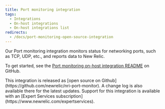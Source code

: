 ```yaml
---
title: Port monitoring integration
tags:
  - Integrations
  - On-host integrations
  - On-host integrations list
redirects:
  - /docs/port-monitoring-open-source-integration
---
```


Our Port monitoring integration monitors status for networking ports, such as TCP, UDP, etc., and reports data to New Relic.

To get started, see the [Port monitoring on-host integration README](https://github.com/newrelic/nri-port-monitor) on GitHub.

<Callout variant="tip">
  This integration is released as [open source on Github](https://github.com/newrelic/nri-port-monitor). A change log is also available there for the latest updates. Support for this integration is available with an [Expert Services subscription](https://www.newrelic.com/expertservices).
</Callout>
